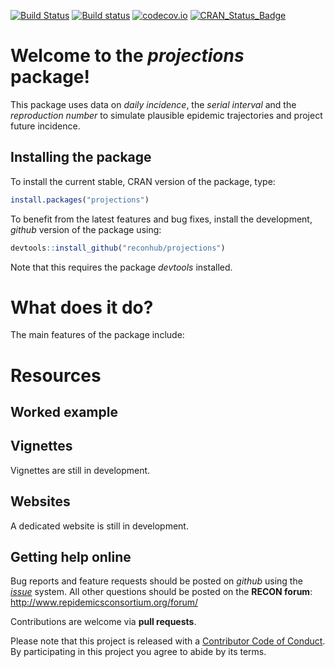 [![Build Status](https://travis-ci.org/reconhub/projections.svg?branch=master)](https://travis-ci.org/reconhub/projections)
[![Build status](https://ci.appveyor.com/api/projects/status/265h2el4y9popan9/branch/master?svg=true)](https://ci.appveyor.com/project/thibautjombart/projections/branch/master)
[![codecov.io](https://codecov.io/github/reconhub/projections/coverage.svg?branch=master)](https://codecov.io/github/reconhub/projections?branch=master)
[![CRAN_Status_Badge](http://www.r-pkg.org/badges/version/projections)](https://cran.r-project.org/package=projections)



# Welcome to the *projections* package!

This package uses data on *daily incidence*, the *serial interval* and the
*reproduction number* to simulate plausible epidemic trajectories and project
future incidence.


## Installing the package

To install the current stable, CRAN version of the package, type:
```r
install.packages("projections")
```

To benefit from the latest features and bug fixes, install the development, *github* version of the package using:
```r
devtools::install_github("reconhub/projections")
```

Note that this requires the package *devtools* installed.


# What does it do?

The main features of the package include:




# Resources

## Worked example


## Vignettes

Vignettes are still in development.


## Websites

A dedicated website is still in development.






## Getting help online

Bug reports and feature requests should be posted on *github* using the [*issue*](http://github.com/reconhub/projections/issues) system. All other questions should be posted on the **RECON forum**: <br>
[http://www.repidemicsconsortium.org/forum/](http://www.repidemicsconsortium.org/forum/)

Contributions are welcome via **pull requests**.

Please note that this project is released with a [Contributor Code of Conduct](CONDUCT.md). By participating in this project you agree to abide by its terms.

